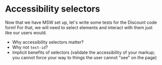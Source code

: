 # Accessibility selectors

Now that we have MSW set up, let's write some tests for the Discount code form! For that, we will need to select elements and interact with them just like our users would.

- Why accessibility selectors matter?
- Why not `test-id`?
- Implicit benefits of selectors (validate the accessibility of your markup; you cannot force your way to things the user cannot "see" on the page)
